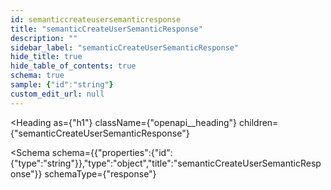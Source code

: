 ```yaml
---
id: semanticcreateusersemanticresponse
title: "semanticCreateUserSemanticResponse"
description: ""
sidebar_label: "semanticCreateUserSemanticResponse"
hide_title: true
hide_table_of_contents: true
schema: true
sample: {"id":"string"}
custom_edit_url: null
---
```



<Heading
  as={"h1"}
  className={"openapi__heading"}
  children={"semanticCreateUserSemanticResponse"}
>
</Heading>





<Schema
  schema={{"properties":{"id":{"type":"string"}},"type":"object","title":"semanticCreateUserSemanticResponse"}}
  schemaType={"response"}
>
  
</Schema>
            